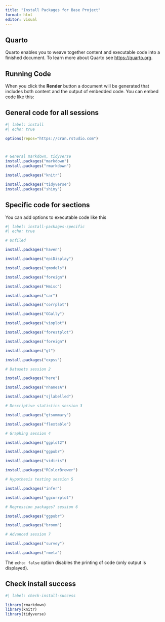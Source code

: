 ```yaml
---
title: "Install Packages for Base Project"
format: html
editor: visual
---
```


## Quarto

Quarto enables you to weave together content and executable code into a finished document. To learn more about Quarto see <https://quarto.org>.

## Running Code

When you click the **Render** button a document will be generated that includes both content and the output of embedded code. You can embed code like this:

## General code for all sessions


```r
#| label: install
#| echo: true

options(repos="https://cran.rstudio.com")



# General markdown, tidyverse
install.packages("markdown")
install.packages("rmarkdown")

install.packages("knitr")

install.packages("tidyverse")
install.packages("shiny")


```

## Specific code for sections

You can add options to executable code like this

```r
#| label: install-packages-specific
#| echo: true

# Unfiled

install.packages("haven")

install.packages("epiDisplay")

install.packages("gmodels")

install.packages("foreign")

install.packages("Hmisc")

install.packages("car")

install.packages("corrplot")

install.packages("GGally")

install.packages("vioplot")

install.packages("forestplot")

install.packages("foreign")

install.packages("gt")

install.packages("expss")

# Datasets session 2

install.packages("here")

install.packages("nhanesA")

install.packages("sjlabelled")

# Descriptive statistics session 3

install.packages("gtsummary")

install.packages("flextable")

# Graphing session 4

install.packages("ggplot2")

install.packages("ggpubr")

install.packages("vidiris")

install.packages("RColorBrewer")

# Hypothesis testing session 5

install.packages("infer")

install.packages("ggcorrplot")

# Regression packages? session 6

install.packages("ggpubr")

install.packages("broom")

# Advanced session 7

install.packages("survey")

install.packages("rmeta")

```

The `echo: false` option disables the printing of code (only output is displayed).

## Check install success

```r
#| label: check-install-success

library(rmarkdown)
library(knitr)
library(tidyverse)

```
